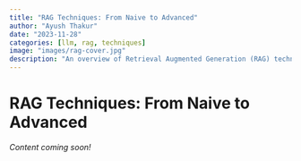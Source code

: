 ```yaml
---
title: "RAG Techniques: From Naive to Advanced"
author: "Ayush Thakur"
date: "2023-11-28"
categories: [llm, rag, techniques]
image: "images/rag-cover.jpg"
description: "An overview of Retrieval Augmented Generation (RAG) techniques for enhancing LLM responses with external knowledge"
---
```


# RAG Techniques: From Naive to Advanced

*Content coming soon!* 